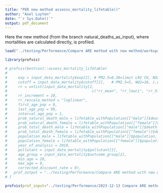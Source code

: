```yaml
---
title: "PER new method assesss_mortality_lifetable()"
author: "Axel Luyten"
date: "`r Sys.Date()`"
output: pdf_document
---
```


Here the new method (from the branch natural_deaths_as_input), where mortalities are calculated directly, is profiled.

```r
load("../testing/Performance/Compare ARE method with new method/workspace.RData")

library(profvis)
```

```r
# profvis(bestcost::assess_mortality_lifetable(
# 
#     exp = input_data_mortality$exp[2], # PM2.5=8.30=limit LRV CH, NO2=16.32=mean conc. in CH in 2019
#     cutoff = input_data_mortality$cutoff[2],   # PM2.5=5, NO2=10, i.e. WHO AQG 2021 
#     rr = unlist(input_data_mortality[2,
#                                       c("rr_mean", "rr_lowci", "rr_highci")]),
#     rr_increment = 10, 
#     rr_rescale_method = "loglinear",
#     first_age_pop = 0,
#     last_age_pop = 99,
#     interval_age_pop = 1,
#     prob_natural_death_male = lifetable_withPopulation[["male"]]$death_probability_natural,
#     prob_natural_death_female = lifetable_withPopulation[["female"]]$death_probability_natural,
#     prob_total_death_male = lifetable_withPopulation[["male"]]$death_probability_total,
#     prob_total_death_female = lifetable_withPopulation[["female"]]$death_probability_total,
#     population_male = lifetable_withPopulation[["male"]]$population, 
#     population_female = lifetable_withPopulation[["female"]]$population, 
#     year_of_analysis = 2019, 
#     pollutant = input_data_mortality$pollutant[2], 
#     age_group = input_data_mortality$outcome_group[2],
#     min_age = 20,
#     max_age = 0,
#     corrected_discount_rate = 0), 
#   prof_output = "../testing/Performance/Compare ARE method with new method/PER new method.Rprof",
# )

profvis(prof_input="../testing/Performance/2023-12-13 Compare ARE method with new method/PER new method.Rprof")
```




